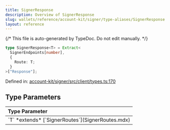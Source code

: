 ```yaml
---
title: SignerResponse
description: Overview of SignerResponse
slug: wallets/reference/account-kit/signer/type-aliases/SignerResponse
layout: reference
---
```


{/* This file is auto-generated by TypeDoc. Do not edit manually. */}

```ts
type SignerResponse<T> = Extract<
  SignerEndpoints[number],
  {
    Route: T;
  }
>["Response"];
```

Defined in: [account-kit/signer/src/client/types.ts:170](https://github.com/alchemyplatform/aa-sdk/blob/dc58c113ff1eeb06d4b3f76c505cbbaad47db8fc/account-kit/signer/src/client/types.ts#L170)

## Type Parameters

<table>
  <thead>
    <tr>
      <th align="left">Type Parameter</th>
    </tr>
  </thead>

  <tbody>
    <tr>
      <td>
        `T` *extends* [`SignerRoutes`](SignerRoutes.mdx)
      </td>
    </tr>
  </tbody>
</table>
